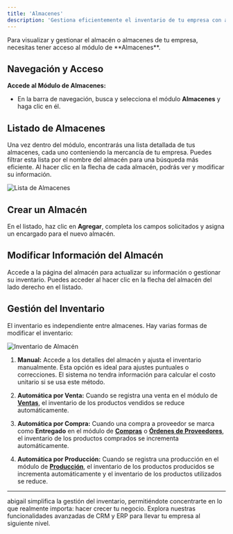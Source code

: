 ```yaml
---
title: 'Almacenes'
description: 'Gestiona eficientemente el inventario de tu empresa con abigail.'
---
```


<Warning>
Para visualizar y gestionar el almacén o almacenes de tu empresa, necesitas tener acceso al módulo de **Almacenes**.
</Warning>

## Navegación y Acceso

**Accede al Módulo de Almacenes:**
   - En la barra de navegación, busca y selecciona el módulo **Almacenes** y haga clic en él.

## Listado de Almacenes

Una vez dentro del módulo, encontrarás una lista detallada de tus almacenes, cada uno conteniendo la mercancía de tu empresa. Puedes filtrar esta lista por el nombre del almacén para una búsqueda más eficiente.
Al hacer clic en la flecha de cada almacén, podrás ver y modificar su información.

<Frame>
<img
  className="block"
  src="/images/lista-almacenes.png"
  alt="Lista de Almacenes"
/>
</Frame>

## Crear un Almacén
En el listado, haz clic en **Agregar**, completa los campos solicitados y asigna un encargado para el nuevo almacén.

## Modificar Información del Almacén
Accede a la página del almacén para actualizar su información o gestionar su inventario. Puedes acceder al hacer clic en la flecha del almacén del lado derecho en el listado.

## Gestión del Inventario
El inventario es independiente entre almacenes. Hay varias formas de modificar el inventario:

<Frame>
<img
  className="block"
  src="/images/lista-existencia.png"
  alt="Inventario de Almacén"
/>
</Frame>

1. **Manual:**
   Accede a los detalles del almacén y ajusta el inventario manualmente.
   <Note>Esta opción es ideal para ajustes puntuales o correcciones. El sistema no tendra información para calcular el costo unitario si se usa este método.</Note>

2. **Automática por Venta:**
    Cuando se registra una venta en el módulo de [**Ventas**](https://docs.abigail.mx/modulos/ventas), el inventario de los productos vendidos se reduce automáticamente.

3. **Automática por Compra:**
    Cuando una compra a proveedor se marca como **Entregado** en el módulo de [**Compras**](https://docs.abigail.mx/modulos/compras) o [**Órdenes de Proveedores**](https://docs.abigail.mx/modulos/ordenesDeProveedores), el inventario de los productos comprados se incrementa automáticamente.

4. **Automática por Producción:**
    Cuando se registra una producción en el módulo de [**Producción**](https://docs.abigail.mx/modulos/produccion), el inventario de los productos producidos se incrementa automáticamente y el inventario de los productos utilizados se reduce.

---

<Card title="Subscribete hoy mismo" icon="rocket" href="https://www.abigail.mx/planes">
  abigail simplifica la gestión del inventario, permitiéndote concentrarte en lo que realmente importa: hacer crecer tu negocio. Explora nuestras funcionalidades avanzadas de CRM y ERP para llevar tu empresa al siguiente nivel.
</Card>